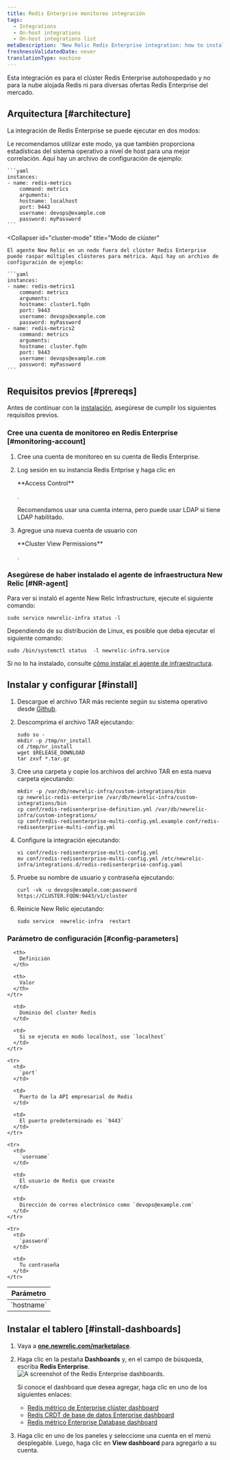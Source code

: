 ```yaml
---
title: Redis Enterprise monitoreo integración
tags:
  - Integrations
  - On-host integrations
  - On-host integrations list
metaDescription: 'New Relic Redis Enterprise integration: how to install it, configure it, and understand the data it reports.'
freshnessValidatedDate: never
translationType: machine
---
```


Esta integración es para el clúster Redis Enterprise autohospedado y no para la nube alojada Redis ni para diversas ofertas Redis Enterprise del mercado.

## Arquitectura [#architecture]

La integración de Redis Enterprise se puede ejecutar en dos modos:

<CollapserGroup>
  <Collapser
    id="localhost-mode"
    title="Modo de host local"
  >
    Le recomendamos utilizar este modo, ya que también proporciona estadísticas del sistema operativo a nivel de host para una mejor correlación. Aquí hay un archivo de configuración de ejemplo:

    ```yaml
    instances:
    - name: redis-metrics
        command: metrics
        arguments:
        hostname: localhost
        port: 9443
        username: devops@example.com
        password: myPassword
    ```
  </Collapser>

  <Collapser
    id="cluster-mode"
    title="Modo de clúster"
  >
    El agente New Relic en un nodo fuera del clúster Redis Enterprise puede raspar múltiples clústeres para métrica. Aquí hay un archivo de configuración de ejemplo:

    ```yaml
    instances:
    - name: redis-metrics1
        command: metrics
        arguments:
        hostname: cluster1.fqdn
        port: 9443
        username: devops@example.com
        password: myPassword
    - name: redis-metrics2
        command: metrics
        arguments:
        hostname: cluster.fqdn
        port: 9443
        username: devops@example.com
        password: myPassword
    ```
  </Collapser>
</CollapserGroup>

## Requisitos previos [#prereqs]

Antes de continuar con la [instalación](#install), asegúrese de cumplir los siguientes requisitos previos.

### Cree una cuenta de monitoreo en Redis Enterprise [#monitoring-account]

1. Cree una cuenta de monitoreo en su cuenta de Redis Enterprise.

2. Log sesión en su instancia Redis Entprise y haga clic en

   <DNT>
     **Access Control**
   </DNT>

   .

   <Callout variant="tip">
     Recomendamos usar una cuenta interna, pero puede usar LDAP si tiene LDAP habilitado.
   </Callout>

3. Agregue una nueva cuenta de usuario con

   <DNT>
     **Cluster View Permissions**
   </DNT>

   .

### Asegúrese de haber instalado el agente de infraestructura New Relic [#NR-agent]

Para ver si instaló el agente New Relic Infrastructure, ejecute el siguiente comando:

```shell
sudo service newrelic-infra status -l
```

Dependiendo de su distribución de Linux, es posible que deba ejecutar el siguiente comando:

```shell
sudo /bin/systemctl status  -l newrelic-infra.service
```

Si no lo ha instalado, consulte [cómo instalar el agente de infraestructura](/docs/infrastructure/install-infrastructure-agent/get-started/install-infrastructure-agent/).

## Instalar y configurar [#install]

1. Descargue el archivo TAR más reciente según su sistema operativo desde [Github](https://github.com/redis-field-engineering/newrelic-redis-enterprise/releases).

2. Descomprima el archivo TAR ejecutando:

   ```shell
   sudo su -
   mkdir -p /tmp/nr_install
   cd /tmp/nr_install
   wget $RELEASE_DOWNLOAD
   tar zxvf *.tar.gz 
   ```

3. Cree una carpeta y copie los archivos del archivo TAR en esta nueva carpeta ejecutando:

   ```shell
   mkdir -p /var/db/newrelic-infra/custom-integrations/bin
   cp newrelic-redis-enterprise /var/db/newrelic-infra/custom-integrations/bin
   cp conf/redis-redisenterprise-definition.yml /var/db/newrelic-infra/custom-integrations/
   cp conf/redis-redisenterprise-multi-config.yml.example conf/redis-redisenterprise-multi-config.yml
   ```

4. Configure la integración ejecutando:

   ```shell
   vi conf/redis-redisenterprise-multi-config.yml
   mv conf/redis-redisenterprise-multi-config.yml /etc/newrelic-infra/integrations.d/redis-redisenterprise-config.yaml
   ```

5. Pruebe su nombre de usuario y contraseña ejecutando:

   ```shell
   curl -vk -u devops@example.com:password https://CLUSTER.FQDN:9443/v1/cluster
   ```

6. Reinicie New Relic ejecutando:

   ```shell
   sudo service  newrelic-infra  restart
   ```

<InstallFeedback/>

### Parámetro de configuración [#config-parameters]

<table>
  <thead>
    <tr>
      <th style={{ width: "200px" }}>
        Parámetro
      </th>

      <th>
        Definición
      </th>

      <th>
        Valor
      </th>
    </tr>
  </thead>

  <tbody>
    <tr>
      <td>
        `hostname`
      </td>

      <td>
        Dominio del cluster Redis
      </td>

      <td>
        Si se ejecuta en modo localhost, use `localhost`
      </td>
    </tr>

    <tr>
      <td>
        `port`
      </td>

      <td>
        Puerto de la API empresarial de Redis
      </td>

      <td>
        El puerto predeterminado es `9443`
      </td>
    </tr>

    <tr>
      <td>
        `username`
      </td>

      <td>
        El usuario de Redis que creaste
      </td>

      <td>
        Dirección de correo electrónico como `devops@example.com`
      </td>
    </tr>

    <tr>
      <td>
        `password`
      </td>

      <td>
        Tu contraseña
      </td>
    </tr>
  </tbody>
</table>

## Instalar el tablero [#install-dashboards]

1. Vaya a <DNT>**[one.newrelic.com/marketplace](https://one.newrelic.com/marketplace)**</DNT>.

2. Haga clic en la pestaña <DNT>**Dashboards**</DNT> y, en el campo de búsqueda, escriba <DNT>**Redis Enterprise**</DNT>.<img
     title="Redis Enterprise dashboards"
     alt="A screenshot of the Redis Enterprise dashboards."
     src="/images/infrastructure_screenshot-crop_redis-enterprise-dashboard.webp"
   />

   <Callout variant="tip">
     Si conoce el dashboard que desea agregar, haga clic en uno de los siguientes enlaces:

     * [Redis métrico de Enterprise clúster dashboard](https://one.newrelic.com/marketplace?state=51bb87db-0e38-0700-be7a-8fb16d608735)
     * [Redis CRDT de base de datos Enterprise dashboard](https://one.newrelic.com/marketplace?state=3dd588b8-ef40-85b6-17f5-49ca63ad25e3)
     * [Redis métrico Enterprise Database dashboard](https://one.newrelic.com/marketplace?state=8d596a92-8338-1657-4b08-3c520845fec6)
   </Callout>

3. Haga clic en uno de los paneles y seleccione una cuenta en el menú desplegable. Luego, haga clic en <DNT>**View dashboard**</DNT> para agregarlo a su cuenta.
